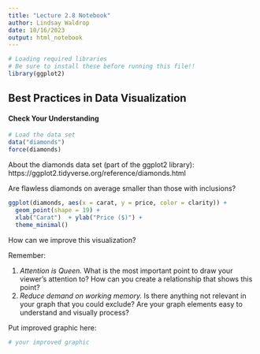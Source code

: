 ```yaml
---
title: "Lecture 2.8 Notebook"
author: Lindsay Waldrop
date: 10/16/2023
output: html_notebook
---
```


```r
# Loading required libraries
# Be sure to install these before running this file!!
library(ggplot2)
```

## Best Practices in Data Visualization

#### Check Your Understanding

```r
# Load the data set
data("diamonds")
force(diamonds)
```

About the diamonds data set (part of the ggplot2 library): https://ggplot2.tidyverse.org/reference/diamonds.html

Are flawless diamonds on average smaller than those with inclusions? 

```r
ggplot(diamonds, aes(x = carat, y = price, color = clarity)) + 
  geom_point(shape = 19) + 
  xlab("Carat")  + ylab("Price ($)") +
  theme_minimal()
```

How can we improve this visualization?

Remember: 

 1. _Attention is Queen._ What is the most important point to draw your viewer’s attention to? How can you create a relationship that shows this point?
 2. _Reduce demand on working memory._ Is there anything not relevant in your graph that you could exclude? Are your graph elements easy to understand and visually process?
 
Put improved graphic here: 
```r
# your improved graphic
```
